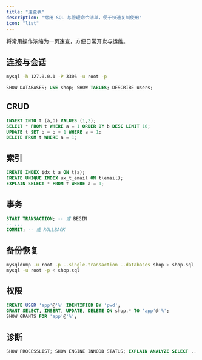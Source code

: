 ```yaml
---
title: "速查表"
description: "常用 SQL 与管理命令清单，便于快速复制使用"
icon: "list"
---
```


将常用操作浓缩为一页速查，方便日常开发与运维。

## 连接与会话

```bash
mysql -h 127.0.0.1 -P 3306 -u root -p
```

```sql
SHOW DATABASES; USE shop; SHOW TABLES; DESCRIBE users;
```

## CRUD

```sql
INSERT INTO t (a,b) VALUES (1,2);
SELECT * FROM t WHERE a = 1 ORDER BY b DESC LIMIT 10;
UPDATE t SET b = b + 1 WHERE a = 1;
DELETE FROM t WHERE a = 1;
```

## 索引

```sql
CREATE INDEX idx_t_a ON t(a);
CREATE UNIQUE INDEX ux_t_email ON t(email);
EXPLAIN SELECT * FROM t WHERE a = 1;
```

## 事务

```sql
START TRANSACTION; -- 或 BEGIN
-- ...
COMMIT; -- 或 ROLLBACK
```

## 备份恢复

```bash
mysqldump -u root -p --single-transaction --databases shop > shop.sql
mysql -u root -p < shop.sql
```

## 权限

```sql
CREATE USER 'app'@'%' IDENTIFIED BY 'pwd';
GRANT SELECT, INSERT, UPDATE, DELETE ON shop.* TO 'app'@'%';
SHOW GRANTS FOR 'app'@'%';
```

## 诊断

```sql
SHOW PROCESSLIST; SHOW ENGINE INNODB STATUS; EXPLAIN ANALYZE SELECT ...;
```
